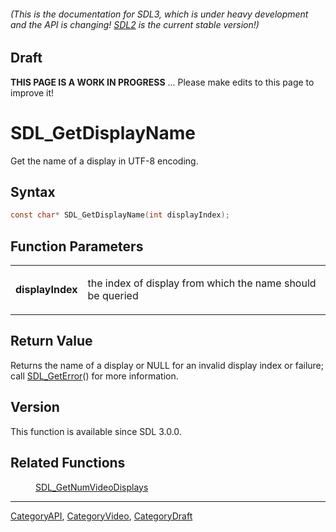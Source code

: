 ====== (This is the documentation for SDL3, which is under heavy development and the API is changing! [https://wiki.libsdl.org/ SDL2] is the current stable version!) ======

== Draft ==

'''THIS PAGE IS A WORK IN PROGRESS''' ... Please make edits to this page to improve it!



<!-- #*^*^*^*^*See https://wiki.libsdl.org/SGFunctions for details on editing this page*^*^*^*^* -->
= SDL_GetDisplayName =

Get the name of a display in UTF-8 encoding.

== Syntax ==

<syntaxhighlight lang='c'>
const char* SDL_GetDisplayName(int displayIndex);
</syntaxhighlight>

== Function Parameters ==

{|
|'''displayIndex'''
|the index of display from which the name should be queried
|}

== Return Value ==

Returns the name of a display or NULL for an invalid display index or
failure; call [[SDL_GetError]]() for more information.

== Version ==

This function is available since SDL 3.0.0.

== Related Functions ==

:[[SDL_GetNumVideoDisplays]]

----
[[CategoryAPI]], [[CategoryVideo]], [[CategoryDraft]]
<!-- #See the Style Guide for instructions on editing the footer. -->


